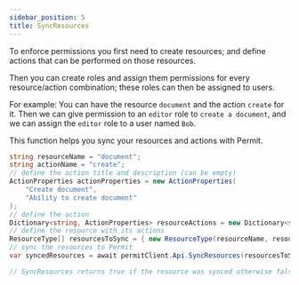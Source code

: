 ```yaml
---
sidebar_position: 5
title: SyncResources
---
```


To enforce permissions you first need to create resources; and define actions that can be performed on those resources.

Then you can create roles and assign them permissions for every resource/action combination; these roles can then be assigned to users.

For example: You can have the resource `document` and the action `create` for it.
Then we can give permission to an `editor` role to `create a document`, and we can assign the `editor` role to a user named `Bob`.

This function helps you sync your resources and actions with Permit.

```csharp
string resourceName = "document";
string actionName = "create";
// define the action title and description (can be empty)
ActionProperties actionProperties = new ActionProperties(
    "Create document",
    "Ability to create document"
);
// define the action
Dictionary<string, ActionProperties> resourceActions = new Dictionary<string, ActionProperties>{{ actionName, actionProperties }};
// define the resource with its actions
ResourceType[] resourcesToSync = { new ResourceType(resourceName, resourceActions) };
// sync the resources to Permit
var syncedResources = await permitClient.Api.SyncResources(resourcesToSync);

// SyncResources returns true if the resource was synced otherwise false


```

